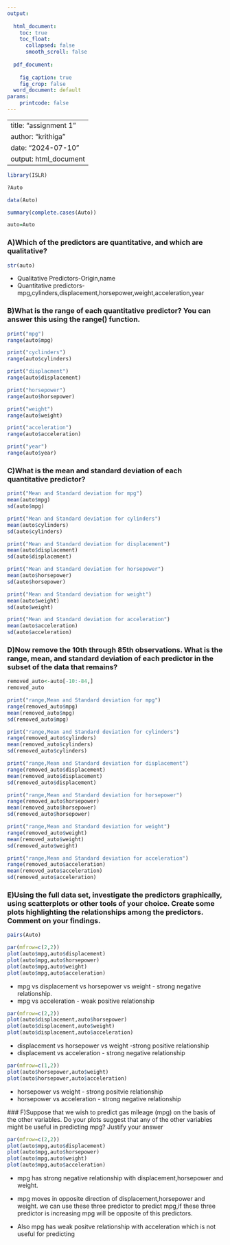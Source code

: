 ---
output:
  
  html_document:
    toc: true
    toc_float:
      collapsed: false
      smooth_scroll: false
        
  pdf_document:
    
    fig_caption: true
    fig_crop: false
  word_document: default
params:
    printcode: false
---


---
title: "assignment 1"
author: "krithiga"
date: "2024-07-10"
output: html_document
---




```{r}
library(ISLR)
```
```{r}
?Auto
```



```{r}
data(Auto)
```


```{r}
summary(complete.cases(Auto))
```
```{r}
auto=Auto 
```
### A)Which of the predictors are quantitative, and which are qualitative?
```{r}
str(auto)
```

 * Qualitative Predictors-Origin,name
 * Quantitative predictors-mpg,cylinders,displacement,horsepower,weight,acceleration,year


### B)What is the range of each quantitative predictor? You can answer this using the range() function.
```{r}
print("mpg")
range(auto$mpg)

print("cyclinders")
range(auto$cylinders)

print("displacment")
range(auto$displacement)

print("horsepower")
range(auto$horsepower)

print("weight")
range(auto$weight)

print("acceleration")
range(auto$acceleration)

print("year")
range(auto$year)

```

### C)What is the mean and standard deviation of each quantitative predictor? 


```{r}
print("Mean and Standard deviation for mpg")
mean(auto$mpg)
sd(auto$mpg)

print("Mean and Standard deviation for cylinders")
mean(auto$cylinders)
sd(auto$cylinders)

print("Mean and Standard deviation for displacement")
mean(auto$displacement)
sd(auto$displacement)

print("Mean and Standard deviation for horsepower")
mean(auto$horsepower)
sd(auto$horsepower)

print("Mean and Standard deviation for weight")
mean(auto$weight)
sd(auto$weight)

print("Mean and Standard deviation for acceleration")
mean(auto$acceleration)
sd(auto$acceleration)
```

### D)Now remove the 10th through 85th observations. What is the range, mean, and standard deviation of each predictor in the subset of the data that remains? 


```{r}
removed_auto<-auto[-10:-84,]
removed_auto
```

```{r}
print("range,Mean and Standard deviation for mpg")
range(removed_auto$mpg)
mean(removed_auto$mpg)
sd(removed_auto$mpg)

print("range,Mean and Standard deviation for cylinders")
range(removed_auto$cylinders)
mean(removed_auto$cylinders)
sd(removed_auto$cylinders)

print("range,Mean and Standard deviation for displacement")
range(removed_auto$displacement)
mean(removed_auto$displacement)
sd(removed_auto$displacement)

print("range,Mean and Standard deviation for horsepower")
range(removed_auto$horsepower)
mean(removed_auto$horsepower)
sd(removed_auto$horsepower)

print("range,Mean and Standard deviation for weight")
range(removed_auto$weight)
mean(removed_auto$weight)
sd(removed_auto$weight)

print("range,Mean and Standard deviation for acceleration")
range(removed_auto$acceleration)
mean(removed_auto$acceleration)
sd(removed_auto$acceleration)
```

### E)Using the full data set, investigate the predictors graphically, using scatterplots or other tools of your choice. Create some plots highlighting the relationships among the predictors. Comment on your findings.

```{r}
pairs(Auto)
```

```{r}
par(mfrow=c(2,2))
plot(auto$mpg,auto$displacement)
plot(auto$mpg,auto$horsepower)
plot(auto$mpg,auto$weight)
plot(auto$mpg,auto$acceleration)
```
 * mpg vs displacement vs horsepower vs weight - strong negative relationship.
 * mpg vs acceleration - weak positive relationship
 
 
```{r}
par(mfrow=c(2,2))
plot(auto$displacement,auto$horsepower)
plot(auto$displacement,auto$weight)
plot(auto$displacement,auto$acceleration)
```
 
  * displacement vs horsepower vs weight -strong positive relationship
 *  displacement vs acceleration - strong negative relationship
 
 
```{r}
par(mfrow=c(1,2))
plot(auto$horsepower,auto$weight)
plot(auto$horsepower,auto$acceleration)
```
 
 * horsepower vs weight - strong positvie relationship
 * horsepower vs acceleration - strong negative relationship
 
 
 ### F)Suppose that we wish to predict gas mileage (mpg) on the basis of the other variables. Do your plots suggest that any of the other variables might be useful in predicting mpg? Justify your answer
 
```{r}
par(mfrow=c(2,2))
plot(auto$mpg,auto$displacement)
plot(auto$mpg,auto$horsepower)
plot(auto$mpg,auto$weight)
plot(auto$mpg,auto$acceleration)
```
 * mpg has strong negative relationship with displacement,horsepower and weight.
 * mpg moves in opposite direction of displacement,horsepower and weight. we can use these three predictor to predict mpg,if these three predictor is increasing mpg will be opposite of this predictors.
 
 * Also mpg has weak positve relationship with acceleration which is not useful for predicting
 
 